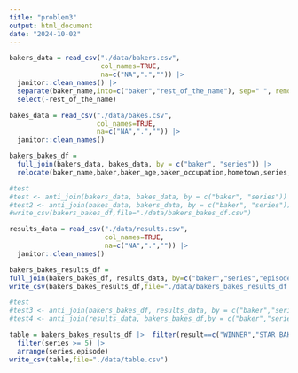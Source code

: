 ```yaml
---
title: "problem3"
output: html_document
date: "2024-10-02"
---
```

```r
bakers_data = read_csv("./data/bakers.csv", 
                       col_names=TRUE,
                       na=c("NA",".","")) |>
  janitor::clean_names() |>
  separate(baker_name,into=c("baker","rest_of_the_name"), sep=" ", remove=FALSE) |>
  select(-rest_of_the_name)

bakes_data = read_csv("./data/bakes.csv", 
                      col_names=TRUE,
                      na=c("NA",".","")) |> 
  janitor::clean_names() 

bakers_bakes_df = 
  full_join(bakers_data, bakes_data, by = c("baker", "series")) |>
  relocate(baker_name,baker,baker_age,baker_occupation,hometown,series,episode,signature_bake,show_stopper)

#test
#test <- anti_join(bakers_data, bakes_data, by = c("baker", "series"))
#test2 <- anti_join(bakes_data, bakers_data, by = c("baker", "series"))
#write_csv(bakers_bakes_df,file="./data/bakers_bakes_df.csv")
```


```r
results_data = read_csv("./data/results.csv", 
                        col_names=TRUE,
                        na=c("NA",".","")) |>
  janitor::clean_names() 

bakers_bakes_results_df = 
full_join(bakers_bakes_df, results_data, by=c("baker","series","episode"))
write_csv(bakers_bakes_results_df,file="./data/bakers_bakes_results_df.csv")

#test
#test3 <- anti_join(bakers_bakes_df, results_data, by = c("baker","series","episode"))
#test4 <- anti_join(results_data, bakers_bakes_df,by = c("baker","series","episode"))

```

```r
table = bakers_bakes_results_df |>  filter(result==c("WINNER","STAR BAKER")) |>
  filter(series >= 5) |>
  arrange(series,episode)
write_csv(table,file="./data/table.csv")

```

```r

```

